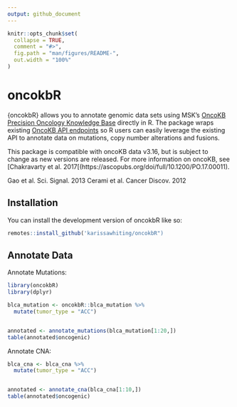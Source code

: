 ```yaml
---
output: github_document
---
```


<!-- README.md is generated from README.Rmd. Please edit that file -->

```r
knitr::opts_chunk$set(
  collapse = TRUE,
  comment = "#>",
  fig.path = "man/figures/README-",
  out.width = "100%"
)
```

# oncokbR

<!-- badges: start -->
<!-- badges: end -->

{oncokbR} allows you to annotate genomic data sets using MSK's [OncoKB Precision Oncology Knowledge Base](https://www.oncokb.org/) directly in R. The package wraps existing [OncoKB API endpoints](https://api.oncokb.org/oncokb-website/api) so R users can easily leverage the existing API to annotate data on mutations, copy number alterations and fusions.


This package is compatible with oncoKB data v3.16, but is subject to change as new versions are released. For more information on oncoKB, see [Chakravarty et al. 2017[(https://ascopubs.org/doi/full/10.1200/PO.17.00011). 

Gao et al. Sci. Signal. 2013
Cerami et al. Cancer Discov. 2012

## Installation

You can install the development version of oncokbR like so:

``` r
remotes::install_github('karissawhiting/oncokbR")
```

## Annotate Data

Annotate Mutations:

```r
library(oncokbR)
library(dplyr)

blca_mutation <- oncokbR::blca_mutation %>%
  mutate(tumor_type = "ACC")


annotated <- annotate_mutations(blca_mutation[1:20,])
table(annotated$oncogenic)
```

Annotate CNA:

```r
blca_cna <- blca_cna %>%
  mutate(tumor_type = "ACC")


annotated <- annotate_cna(blca_cna[1:10,])
table(annotated$oncogenic)
```
